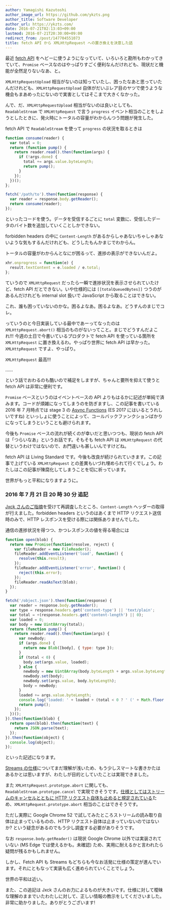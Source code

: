 ```yaml
---
author: Yamagishi Kazutoshi
author_image_url: https://github.com/ykzts.png
author_title: Software Developer
author_url: https://ykzts.com/
date: 2016-07-21T02:13:03+09:00
lastmod: 2016-07-21T20:30:00+09:00
redirect_from: /post/147704551073
title: fetch API から XMLHttpRequest への置き換えを決意した話
---
```


最近 [fetch API](https://fetch.spec.whatwg.org/) をヘビーに使うようになっていて、いろいろと勘所もわかってきていて、`Promise` ベースなのはやっぱりすごく便利なんだけれども、現状だと機能が全然足りないなあ、と。

<!--truncate-->

`XMLHttpRequestUpload` 相当がないのは知っていたし、困ったなあと思っていたんだけれども、`XMLHttpRequestUpload` 自体がだいぶレア目のヤツで使うような機会もまあめったにないので実害としてはそこまで大きくなかった。

んで、だ、`XMLHttpRequestUpload` 相当がないのは良いとしても、`ReadableStream` で `XMLHttpRequest` で言う `progress` イベント相当のことをしようとしたときに、発火時にトータルの容量がわからんつう問題が発生した。

fetch API で `ReadableStream` を使って `progress` の状況を取るときは

```javascript
function consume(reader) {
  var total = 0;
  return (function pump() {
    return reader.read().then(function(args) {
      if (!args.done) {
        total += args.value.byteLength;
        return pump();
      }
    });
  })();
};

fetch('/path/to').then(function(response) {
  var reader = response.body.getReader();
  return consume(reader);
});
```

といったコードを使う。データを受信するごとに `total` 変数に、受信したデータのバイト数を追加していくことしかできない。

forbidden headers の中に `Content-Length` があるからしゃあないちゃしゃあないような気もするんだけれども、どうしたもんかまじでわからん。

トータルの容量がわからんとなにが困るって、進捗の表示ができないんだよ。

```javascript
xhr.onprogress = function(e) {
  result.textContent = e.loaded / e.total;
};
```

ていうので `XMLHttpRequest` だったら一瞬で進捗状況を表示させられていたけど、fetch API だとできない。いや仕様的には `[[totalQueuedBytes]]` つうのがあるんだけれども internal slot 扱いで JavaScript から取ることはできない。

これ、誰も困っていないのかな。困るよなあ。困るよなあ。どうすんのまじでコレ。

っていうのと今日実装している最中であーってなったのは `XMLHttpRequest.abort()` 相当のものがないってこと。まじでどうすんだよこれ!!! 今週の土日で今書いているプロダクトで fetch API を使っている箇所を `XMLHttpRequest` に置き換えるわ。やっぱり世界に fetch API は早かった。`XMLHttpRequest` ですよ、やっぱり。

`XMLHttpRequest` 最高!!!

……

という話でおわるのも酷いので補足をしますが、ちゃんと要所を抑えて使うと fetch API は非常に便利です。

`Promise` ベースというのはイベントベースの API よりもはるかに記述が単純で済みます。コードが煩雑になってしまうのを防ぎますし、この記事を書いている 2016 年 7 月時点では stage 3 の [Async Functions](https://tc39.github.io/ecmascript-asyncawait/) (ES 2017 にはいるとうれしいですね) といっしょに使うことによって、コールバックファンクションばかりになってしまうということも避けられます。

今後も `Promise` ベースの流れが続くのが幸いだと思いつつも、現状の fetch API は「つらいなあ」というお話です。そもそも fetch API は `XMLHttpRequest` の代替というわけではないので、お門違いも甚しいんですけどね。

fetch API は Living Standard です。今後も改良が続けられていきます。この記事で上げている `XMLHttpRequest` との差異もいづれ埋められて行くでしょう。わたしはこの記事が陳腐化してしまうことを切に祈っています。

世界がもっと平和になりますように。

### 2016 年 7 月 21 日 20 時 30 分 追記

[Jxck さんのご指摘](https://twitter.com/Jxck_/status/755971184840192000)を受けて再調査したところ、`Content-Length` ヘッダーの取得が行えました。forbidden headers というのはあくまで HTTP リクエスト送信時のみで、HTTP レスポンスを受ける際には関係ありませんでした。

通信の進捗状況を得つつ、かつレスポンスの値を得る場合には

```javascript
function open(blob) {
  return new Promise(function(resolve, reject) {
    var fileReader = new FileReader();
    fileReader.addEventListener('load', function() {
      resolve(this.result);
    });
    fileReader.addEventListener('error', function() {
      reject(this.error);
    });
    fileReader.readAsText(blob);
  });
}

fetch('/object.json').then(function(response) {
  var reader = response.body.getReader();
  var type = response.headers.get('content-type') || 'text/plain';
  var total = +(response.headers.get('content-length') || 0);
  var loaded = 0;
  var body = new Uint8Array(total);
  return (function pump() {
    return reader.read().then(function(args) {
      var newBody;
      if (args.done) {
        return new Blob([body], { type: type });
      }
      if (total < 0) {
        body.set(args.value, loaded);
      } else {
        newBody = new Uint8Array(body.byteLength + args.value.byteLength);
        newBody.set(body);
        newBody.set(args.value, body.byteLength);
        body = newBody;
      }
      loaded += args.value.byteLength;
      console.log('loaded: ' + loaded + (total < 0 ? ' (' + Math.floor(loaded / total * 1000) / 10 + '%)' : ''));
      return pump();
    });
  })();
}).then(function(blob) {
  return open(blob).then(function(text) {
    return JSON.parse(text);
  });
}).then(function(object) {
  console.log(object);
});
```

といった記述になります。

[Streams の仕様](https://streams.spec.whatwg.org/)についてまだ理解が浅いため、もう少しスマートな書きかたはあるかとは思いますが、わたしが目的としていたことは実現できました。

また `XMLHttpRequest.prototype.abort` に関しても、`ReadableStream.prototype.cancel` で実現できそうです。[仕様としてはストリームのキャンセルとともに HTTP リクエスト自体も止めると規定されている](https://twitter.com/Jxck_/status/755997612126244864)ため、`XMLHttpRequest.prototype.abort` 相当のことはできそうです。

ただし実際に Google Chrome 52 で試してみたところストリームの読み取り自体は止まっているものの、HTTP リクエスト自体は止まっていないのではないか? という疑念があるのでもう少し調査する必要がありそうです。

なお `response.body.getReader()` は現状 Google Chrome 以外では実装されていない (MS Edge では使えるかも。未確認) ため、実用に耐えるかと言われたら疑問が残るかもしれません。

しかし、Fetch API も Streams もどちらも今なお活発に仕様の策定が進んでいます。それにともなって実装も広く進められていくことでしょう。

世界の平和は近い。

また、この追記は Jxck さんのお力によるものが大きいです。仕様に対して曖昧な理解のままでいたわたしに対して、正しい情報の教示をしてくださいました。非常に助かりました。ありがとうございます!
